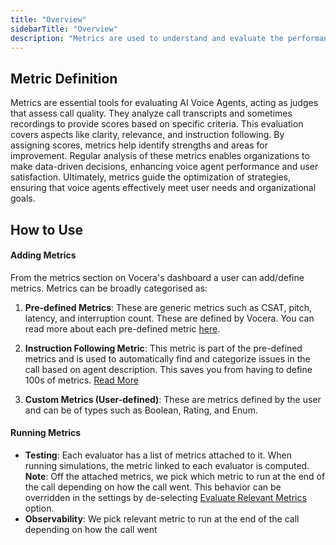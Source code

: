 ---
title: "Overview"
sidebarTitle: "Overview"
description: "Metrics are used to understand and evaluate the performance of your AI Voice Agent"
---

## Metric Definition

Metrics are essential tools for evaluating AI Voice Agents, acting as judges that assess call quality. They analyze call transcripts and sometimes recordings to provide scores based on specific criteria. This evaluation covers aspects like clarity, relevance, and instruction following. By assigning scores, metrics help identify strengths and areas for improvement. Regular analysis of these metrics enables organizations to make data-driven decisions, enhancing voice agent performance and user satisfaction. Ultimately, metrics guide the optimization of strategies, ensuring that voice agents effectively meet user needs and organizational goals.

## How to Use

#### Adding Metrics

From the metrics section on Vocera's dashboard a user can add/define metrics. Metrics can be broadly categorised as:

1. **Pre-defined Metrics**: These are generic metrics such as CSAT, pitch, latency, and interruption count. These are defined by Vocera. You can read more about each pre-defined metric [here](#link-to-predefined-metrics-page).

2. **Instruction Following Metric**: This metric is part of the pre-defined metrics and is used to automatically find and categorize issues in the call based on agent description. This saves you from having to define 100s of metrics. [Read More](#link-to-predefined-metrics-page)

3. **Custom Metrics (User-defined)**: These are metrics defined by the user and can be of types such as Boolean, Rating, and Enum.

#### Running Metrics
- **Testing**: Each evaluator has a list of metrics attached to it. When running simulations, the metric linked to each evaluator is computed. <br />
**Note**: Off the attached metrics, we pick which metric to run at the end of the call depending on how the call went. This behavior can be overridden in the settings by de-selecting <u>Evaluate Relevant Metrics</u> option.
- **Observability**: We pick relevant metric to run at the end of the call depending on how the call went
